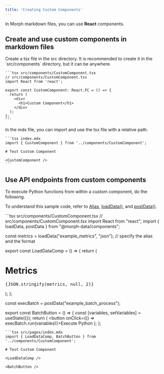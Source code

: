 ```yaml
---
title: 'Creating Custom Components'
---
```


In Morph markdown files, you can use **React** components.

## Create and use custom components in markdown files

<Steps>
  <Step title="Create a tsx file and export the component">
    Create a tsx file in the src directory. It is recommended to create it in the `src/components` directory, but it can be anywhere.

    ```tsx src/components/CustomComponent.tsx
    // src/components/CustomComponent.tsx
    import React from 'react';

    export const CustomComponent: React.FC = () => {
      return (
        <div>
          <h1>Custom Component</h1>
        </div>
      );
    };
    ```
  </Step>
  <Step title="Use the custom component in an mdx file">
    In the mdx file, you can import and use the tsx file with a relative path.

    ```tsx index.mdx
    import { CustomComponent } from '../components/CustomComponent';

    # Test Custom Component

    <CustomComponent />
    ```
  </Step>
</Steps>

## Use API endpoints from custom components

To execute Python functions from within a custom component, do the following.

To understand this sample code, refer to [Alias](/docs/ja/develop/guides/alias), [loadData()](/data-application/ja/morph-data-load-data.mdx), and [postData()](/data-application/ja/morph-data-post-data.mdx).

<CodeGroup>
  ```tsx src/components/CustomComponent.tsx
  // src/components/CustomComponent.tsx
  import React from "react";
  import { loadData, postData } from "@morph-data/components";

  const metrics = loadData("example_metrics", "json"); // specify the alias and the format

  export const LoadDataComp = () => {
    return (
      <div>
        <h1>Metrics</h1>
        <pre>{JSON.stringify(metrics, null, 2)}</pre>
      </div>
    );
  };

  const execBatch = postData("example_batch_process");

  export const BatchButton = () => {
    const [variables, setVariables] = useState({});
    return (
      <button onClick={() => execBatch.run(variables)}>Execute Python</button>
    );
  };
  ``` 
  ```tsx src/pages/index.mdx
  import { LoadDataComp, BatchButton } from '../components/CustomComponent';

  # Test Custom Component

  <LoadDataComp />

  <BatchButton />
  ```
</CodeGroup>